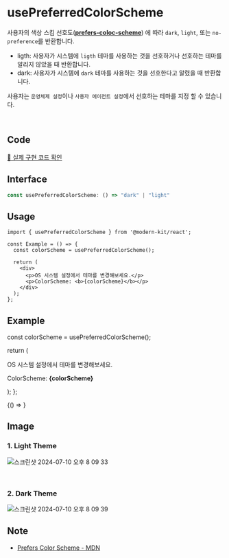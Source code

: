 
# usePreferredColorScheme

사용자의 색상 스킴 선호도(**[prefers-coloc-scheme](https://developer.mozilla.org/en-US/docs/Web/CSS/@media/prefers-color-scheme)**) 에 따라 `dark`, `light`, 또는 `no-preference`를 반환합니다.

- ligth: 사용자가 시스템에 `ligth` 테마를 사용하는 것을 선호하거나 선호하는 테마를 알리지 않았을 때 반환합니다.
- dark: 사용자가 시스템에 `dark` 테마를 사용하는 것을 선호한다고 알렸을 때 반환합니다.

사용자는 `운영체제 설정`이나 `사용자 에이전트 설정`에서 선호하는 테마를 지정 할 수 있습니다.

<br />

## Code
[🔗 실제 구현 코드 확인](https://github.com/modern-agile-team/modern-kit/blob/main/packages/react/src/hooks/usePreferredColorScheme/index.ts)

## Interface

```ts title="typescript"
const usePreferredColorScheme: () => "dark" | "light"
```

## Usage
```tsx title="typescript"
import { usePreferredColorScheme } from '@modern-kit/react';

const Example = () => {
  const colorScheme = usePreferredColorScheme();

  return (
    <div>
      <p>OS 시스템 설정에서 테마를 변경해보세요.</p>
      <p>ColorScheme: <b>{colorScheme}</b></p>
    </div>
  );
};
```

## Example

  const colorScheme = usePreferredColorScheme();

  return (
    <div>
      <p>OS 시스템 설정에서 테마를 변경해보세요.</p>
      <p>ColorScheme: <b>{colorScheme}</b></p>
    </div>
  );
};

<BrowserOnly>
  {() => <Example />}
</BrowserOnly>

<br />

## Image
### 1. Light Theme
![스크린샷 2024-07-10 오후 8 09 33](https://github.com/modern-agile-team/modern-kit/assets/64779472/79c6298b-72f1-4f50-b644-93762d4d59e1)

<br />

### 2. Dark Theme
![스크린샷 2024-07-10 오후 8 09 39](https://github.com/modern-agile-team/modern-kit/assets/64779472/ab735906-9f8c-4e8e-9688-f6cde1786ec9)

## Note
- [Prefers Color Scheme - MDN](https://developer.mozilla.org/en-US/docs/Web/CSS/@media/prefers-color-scheme)